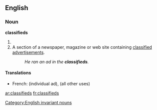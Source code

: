 ==English==

===Noun===
'''classifieds'''

# {{plural of|[[classified]]}}
# A section of a newspaper, magazine or web site containing [[classified advertisement]]s.
#: ''He ran an ad in the '''classifieds'''.''

====Translations====
{{trans-top|classified advertisements}}
* French: {{t+|fr|petite annonce|f|s}} (individual ad), {{t-|fr|petites annonces|f|p}} (all other uses)
{{trans-mid}}
{{trans-bottom}}

[[Category:English invariant nouns]]

[[ar:classifieds]]
[[fr:classifieds]]